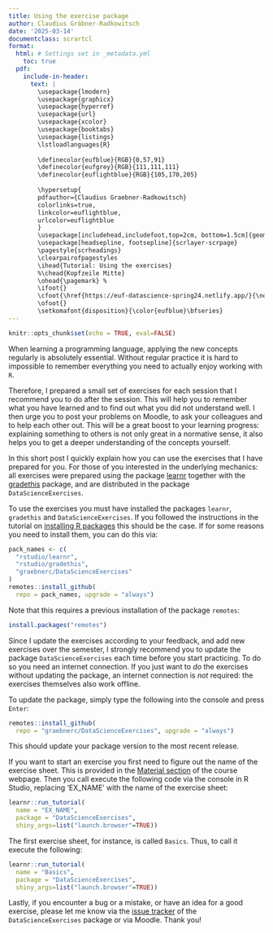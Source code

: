 ```yaml
---
title: Using the exercise package
author: Claudius Gräbner-Radkowitsch
date: '2025-03-14'
documentclass: scrartcl
format: 
  html: # Settings set in _metadata.yml
    toc: true
  pdf:
    include-in-header:  
      text: |
        \usepackage{lmodern} 
        \usepackage{graphicx}
        \usepackage{hyperref}
        \usepackage{url}                
        \usepackage{xcolor}
        \usepackage{booktabs}
        \usepackage{listings}
        \lstloadlanguages{R}
        
        \definecolor{eufblue}{RGB}{0,57,91}
        \definecolor{eufgrey}{RGB}{111,111,111}
        \definecolor{euflightblue}{RGB}{105,170,205}
        
        \hypersetup{
        pdfauthor={Claudius Graebner-Radkowitsch}
        colorlinks=true,
        linkcolor=euflightblue,
        urlcolor=euflightblue
        }
        \usepackage[includehead,includefoot,top=2cm, bottom=1.5cm]{geometry}
        \usepackage[headsepline, footsepline]{scrlayer-scrpage}
        \pagestyle{scrheadings}
        \clearpairofpagestyles
        \ihead{Tutorial: Using the exercises}
        %\chead{Kopfzeile Mitte}
        \ohead{\pagemark} %
        \ifoot{}
        \cfoot{\href{https://euf-datascience-spring24.netlify.app/}{\normalfont\color{eufblue}{Data Science Using R - Spring Semester 2024}}} % Fußzeile Mitte
        \ofoot{} 
        \setkomafont{disposition}{\color{eufblue}\bfseries}
---
```



```r
knitr::opts_chunk$set(echo = TRUE, eval=FALSE)
```

When learning a programming language, applying the new concepts regularly
is absolutely essential. Without regular practice it is hard to impossible
to remember everything you need to actually enjoy working with `R`.

Therefore, I prepared a small set of exercises for each session that I 
recommend you to do after the session. This will help you to remember what 
you have learned and to find out what you did not understand well. I then urge
you to post your problems on Moodle, to ask your colleagues and to help each
other out. This will be a great boost to your learning progress: 
explaining something to others is not only great in a normative sense, it also
helps you to get a deeper understanding of the concepts yourself.

In this short post I quickly explain how you can use the exercises that I have
prepared for you. For those of you interested in the underlying mechanics:
all exercises were prepared using the package 
[learnr](https://rstudio.github.io/learnr/) together with
the [gradethis](https://github.com/rstudio/gradethis) package, 
and are distributed in the package `DataScienceExercises`.

To use the exercises you must have installed the packages `learnr`, `gradethis`
and `DataScienceExercises`. If you followed the instructions in the tutorial on 
[installing R packages](/tutorial/installing-packages/) this should be the case. 
If for some reasons you need to install them, you can do this via:

```r
pack_names <- c(
  "rstudio/learnr",
  "rstudio/gradethis",
  "graebnerc/DataScienceExercises"
)
remotes::install_github(
  repo = pack_names, upgrade = "always")
```

Note that this requires a previous installation of the package `remotes`:

```r
install.packages("remotes")
```

Since I update the exercises according to your feedback, and add new 
exercises over the semester, I strongly recommend you to update the package
`DataScienceExercises` each time before you start practicing.
To do so you need an internet 
connection. If you just want to *do* the exercises without updating the 
package, an internet connection is *not* required: the exercises themselves
also work offline.

To update the package, simply type the following into the console and press
`Enter`:

```r
remotes::install_github(
  repo = "graebnerc/DataScienceExercises", upgrade = "always")
```

This should update your package version to the most recent release.

If you want to start an exercise you first need to figure out the name of the
exercise sheet. This is provided in the [Material section](/material/) 
of the course webpage. 
Then you call execute the following code via the console in R Studio,
replacing 'EX_NAME' with the name of the exercise sheet:

```r
learnr::run_tutorial(
  name = "EX_NAME", 
  package = "DataScienceExercises", 
  shiny_args=list("launch.browser"=TRUE))
```

The first exercise sheet, for instance, is called `Basics`. Thus, to call it
execute the following:

```r
learnr::run_tutorial(
  name = "Basics", 
  package = "DataScienceExercises", 
  shiny_args=list("launch.browser"=TRUE))
```

Lastly, if you encounter a bug or a mistake, or have an idea for a good 
exercise, please let me know via the 
[issue tracker](https://github.com/graebnerc/DataScienceExercises/issues)
of the `DataScienceExercises` package or via Moodle. Thank you!
